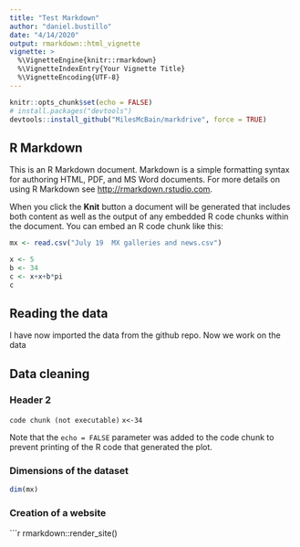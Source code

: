 ```yaml
---
title: "Test Markdown"
author: "daniel.bustillo"
date: "4/14/2020"
output: rmarkdown::html_vignette
vignette: >
  %\VignetteEngine{knitr::rmarkdown}
  %\VignetteIndexEntry{Your Vignette Title}
  %\VignetteEncoding{UTF-8}
---
```


```r
knitr::opts_chunk$set(echo = FALSE)
# install.packages("devtools")
devtools::install_github("MilesMcBain/markdrive", force = TRUE)

```

## R Markdown

This is an R Markdown document. Markdown is a simple formatting syntax for authoring HTML, PDF, and MS Word documents. For more details on using R Markdown see <http://rmarkdown.rstudio.com>.

When you click the **Knit** button a document will be generated that includes both content as well as the output of any embedded R code chunks within the document. You can embed an R code chunk like this:

```r
mx <- read.csv("July 19  MX galleries and news.csv")

x <- 5
b <- 34
c <- x+x+b*pi
c
```

## Reading the data
I have now imported the data from the github repo. Now we work on the data  

## Data cleaning

### Header 2
```code chunk (not executable)```
```x<-34```

Note that the `echo = FALSE` parameter was added to the code chunk to prevent printing of the R code that generated the plot.

### Dimensions of the dataset
```r
dim(mx)
```
### Creation of a website
```r

rmarkdown::render_site()

